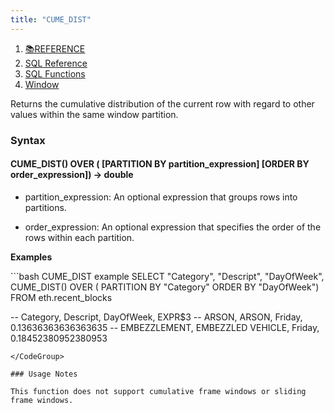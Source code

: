 ```yaml
---
title: "CUME_DIST"
---
```


1. [📚REFERENCE](/reference)
2. [SQL Reference](/reference/sql-reference)
3. [SQL Functions](/reference/sql-reference/all-functions)
4. [Window](/reference/sql-reference/all-functions/window)

Returns the cumulative distribution of the current row with regard to other values within the same window partition.

### Syntax

#### CUME\_DIST() OVER ( \[PARTITION BY partition\_expression] \[ORDER BY order\_expression]) → double

* partition\_expression: An optional expression that groups rows into partitions.

* order\_expression: An optional expression that specifies the order of the rows within each partition.

**Examples**

<CodeGroup>
  ```bash CUME_DIST example
  SELECT "Category", 
    "Descript", 
    "DayOfWeek",
    CUME_DIST() 
      OVER (
        PARTITION BY "Category" 
        ORDER BY "DayOfWeek")
  FROM eth.recent_blocks 

  -- Category, Descript, DayOfWeek, EXPR$3
  -- ARSON, ARSON, Friday, 0.13636363636363635
  -- EMBEZZLEMENT, EMBEZZLED VEHICLE, Friday, 0.18452380952380953
  ```
</CodeGroup>

### Usage Notes

This function does not support cumulative frame windows or sliding frame windows.
